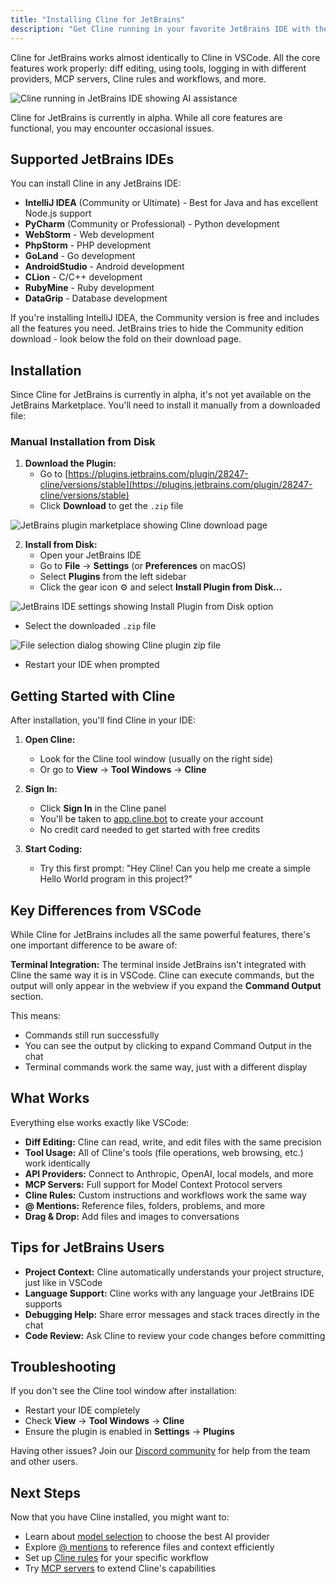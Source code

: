 ```yaml
---
title: "Installing Cline for JetBrains"
description: "Get Cline running in your favorite JetBrains IDE with the same powerful AI assistance you know from VSCode."
---
```


Cline for JetBrains works almost identically to Cline in VSCode. All the core features work properly: diff editing, using tools, logging in with different providers, MCP servers, Cline rules and workflows, and more.

<Frame>
	<img
		src="https://storage.googleapis.com/cline_public_images/docs/assets/jetbrains-demo-hifi.gif"
		alt="Cline running in JetBrains IDE showing AI assistance"
	/>
</Frame>

<Note>Cline for JetBrains is currently in alpha. While all core features are functional, you may encounter occasional issues.</Note>

## Supported JetBrains IDEs

You can install Cline in any JetBrains IDE:

- **IntelliJ IDEA** (Community or Ultimate) - Best for Java and has excellent Node.js support
- **PyCharm** (Community or Professional) - Python development
- **WebStorm** - Web development
- **PhpStorm** - PHP development  
- **GoLand** - Go development
- **AndroidStudio** - Android development
- **CLion** - C/C++ development
- **RubyMine** - Ruby development
- **DataGrip** - Database development

If you're installing IntelliJ IDEA, the Community version is free and includes all the features you need. JetBrains tries to hide the Community edition download - look below the fold on their download page.

## Installation

Since Cline for JetBrains is currently in alpha, it's not yet available on the JetBrains Marketplace. You'll need to install it manually from a downloaded file:

### Manual Installation from Disk

1. **Download the Plugin:**
   - Go to [https://plugins.jetbrains.com/plugin/28247-cline/versions/stable](https://plugins.jetbrains.com/plugin/28247-cline/versions/stable)
   - Click **Download** to get the `.zip` file

<Frame>
	<img
		src="https://storage.googleapis.com/cline_public_images/docs/assets/cline-jetbrains-marketplace-download.png"
		alt="JetBrains plugin marketplace showing Cline download page"
	/>
</Frame>

2. **Install from Disk:**
   - Open your JetBrains IDE
   - Go to **File** → **Settings** (or **Preferences** on macOS)
   - Select **Plugins** from the left sidebar
   - Click the gear icon ⚙️ and select **Install Plugin from Disk...**

<Frame>
	<img
		src="https://storage.googleapis.com/cline_public_images/docs/assets/cline-jetbrains-install-disk.png"
		alt="JetBrains IDE settings showing Install Plugin from Disk option"
	/>
</Frame>

   - Select the downloaded `.zip` file

<Frame>
	<img
		src="https://storage.googleapis.com/cline_public_images/docs/assets/cline-jetbrains-zip-file.png"
		alt="File selection dialog showing Cline plugin zip file"
	/>
</Frame>

   - Restart your IDE when prompted

## Getting Started with Cline

After installation, you'll find Cline in your IDE:

1. **Open Cline:**
   - Look for the Cline tool window (usually on the right side)
   - Or go to **View** → **Tool Windows** → **Cline**

2. **Sign In:**
   - Click **Sign In** in the Cline panel
   - You'll be taken to [app.cline.bot](https://app.cline.bot) to create your account
   - No credit card needed to get started with free credits

3. **Start Coding:**
   - Try this first prompt: "Hey Cline! Can you help me create a simple Hello World program in this project?"

## Key Differences from VSCode

While Cline for JetBrains includes all the same powerful features, there's one important difference to be aware of:

**Terminal Integration:** The terminal inside JetBrains isn't integrated with Cline the same way it is in VSCode. Cline can execute commands, but the output will only appear in the webview if you expand the **Command Output** section.

This means:
- Commands still run successfully
- You can see the output by clicking to expand Command Output in the chat
- Terminal commands work the same way, just with a different display

## What Works

Everything else works exactly like VSCode:

- **Diff Editing:** Cline can read, write, and edit files with the same precision
- **Tool Usage:** All of Cline's tools (file operations, web browsing, etc.) work identically  
- **API Providers:** Connect to Anthropic, OpenAI, local models, and more
- **MCP Servers:** Full support for Model Context Protocol servers
- **Cline Rules:** Custom instructions and workflows work the same way
- **@ Mentions:** Reference files, folders, problems, and more
- **Drag & Drop:** Add files and images to conversations

## Tips for JetBrains Users

- **Project Context:** Cline automatically understands your project structure, just like in VSCode
- **Language Support:** Cline works with any language your JetBrains IDE supports
- **Debugging Help:** Share error messages and stack traces directly in the chat
- **Code Review:** Ask Cline to review your code changes before committing

## Troubleshooting

If you don't see the Cline tool window after installation:
- Restart your IDE completely
- Check **View** → **Tool Windows** → **Cline**
- Ensure the plugin is enabled in **Settings** → **Plugins**

Having other issues? Join our [Discord community](https://discord.gg/cline) for help from the team and other users.

## Next Steps

Now that you have Cline installed, you might want to:
- Learn about [model selection](/getting-started/model-selection-guide) to choose the best AI provider
- Explore [@ mentions](/features/at-mentions/overview) to reference files and context efficiently  
- Set up [Cline rules](/features/cline-rules) for your specific workflow
- Try [MCP servers](/mcp/mcp-overview) to extend Cline's capabilities
